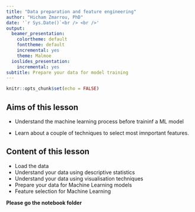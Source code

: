 ---
title: "Data preparation and feature engineering"
author: "Hicham Zmarrou, PhD"
date: '`r Sys.Date()`<br /> <br />'
output:
  beamer_presentation:
    colortheme: default
    fonttheme: default
    incremental: yes
    theme: Malmoe
  ioslides_presentation:
    incremental: yes
subtitle: Prepare your data for model training 
---

```{r setup, include=FALSE}
knitr::opts_chunk$set(echo = FALSE)
```

## Aims of this lesson

* Understand the machine learning process before traininf a ML model 

* Learn about a couple of techniques to select most imnportant features.  



## Content of this lesson

* Load the data
* Understand your data using descriptive statistics
* Understand your data using visualisation techniques
* Prepare your data for Machine Learning models
* Feature selection for Machine Learning

__Please go the notebook folder__ 


